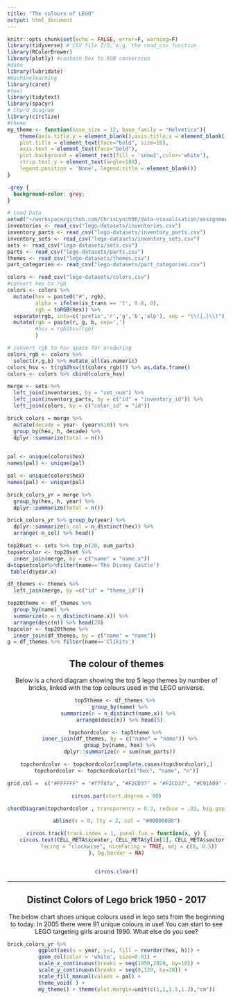 ```yaml
---
title: "The colours of LEGO"
output: html_document
---
```


```r
knitr::opts_chunk$set(echo = FALSE, error=F, warning=F)
library(tidyverse) # CSV file I/O, e.g. the read_csv function
library(RColorBrewer)
library(plotly) #contain hex to RGB conversion
#date
library(lubridate)
#machinelearning
library(caret)
#text
library(tidytext)
library(spacyr)
# Chord diagram
library(circlize)
#theme
my_theme <- function(base_size = 12, base_family = "Helvetica"){
    theme(axis.title.y = element_blank(),axis.title.x = element_blank(),
    plot.title = element_text(face="bold", size=16),
    axis.text = element_text(face="bold"),
    plot.background = element_rect(fill = 'snow2',color='white'),
    strip.text.y = element_text(angle=180),
    legend.position = 'None', legend.title = element_blank())
}

```

```css
.grey {
  background-color: grey;
}
```

```r
# Load Data
setwd("~/workspace/github.com/ChrisLynch96/data-visualisation/assignments/assign-3")
inventories <- read_csv("lego-datasets/inventories.csv")
inventory_parts <- read_csv("lego-datasets/inventory_parts.csv")
inventory_sets <- read_csv("lego-datasets/inventory_sets.csv")
sets <- read_csv("lego-datasets/sets.csv")
parts <- read_csv("lego-datasets/parts.csv")
themes <- read_csv("lego-datasets/themes.csv")
part_categories <- read_csv("lego-datasets/part_categories.csv")
```

```r
colors <- read_csv("lego-datasets/colors.csv")
#convert hex to rgb
colors <- colors %>% 
  mutate(hex = paste0("#", rgb),
         alpha = ifelse(is_trans == 't', 0.8, 0),
         rgb = toRGB(hex)) %>%
  separate(rgb, into=c('prefix','r','g','b','alp'), sep = "\\(|,|\\)") %>%
  mutate(rgb = paste(r, g, b, sep=',')
         #hsv = rgb2hsv(rgb)
         )
```

```r
# convert rgb to hsv space for oredering 
colors_rgb <- colors %>%
  select(r,g,b) %>% mutate_all(as.numeric)
colors_hsv <- t(rgb2hsv(t(colors_rgb))) %>% as.data.frame()
colors <- colors %>% cbind(colors_hsv)
```

```r
merge <- sets %>% 
  left_join(inventories, by = "set_num") %>%
  left_join(inventory_parts, by = c("id" = "inventory_id")) %>%
  left_join(colors, by = c("color_id" = "id")) 
```

```r
brick_colors = merge %>%
  mutate(decade = year- (year%%10)) %>%
  group_by(hex, h, decade) %>%
  dplyr::summarize(total = n())
  
```
```r
pal <- unique(colors$hex)
names(pal) <- unique(pal) 
```


```r
pal <- unique(colors$hex)
names(pal) <- unique(pal) 

brick_colors_yr = merge %>%
  group_by(hex, h, year) %>%
  dplyr::summarize(total = n())

```



```r
brick_colors_yr %>% group_by(year) %>%
  dplyr::summarize(n_col = n_distinct(hex)) %>%
  arrange(-n_col) %>% head()
```

```r
top20set <- sets %>% top_n(20, num_parts)
topsetcolor <- top20set %>% 
  inner_join(merge, by = c("name" = "name.x"))
d=topsetcolor%>%filter(name=='The Disney Castle') 
 table(d$year.x)
```

```r
df_themes <- themes %>% 
  left_join(merge, by =c("id" = "theme_id"))
```

```r
top20theme <- df_themes %>% 
  group_by(name) %>%
  summarize(n = n_distinct(name.x)) %>% 
  arrange(desc(n)) %>% head(20)
topcolor <- top20theme %>% 
  inner_join(df_themes, by = c("name" = "name"))
g = df_themes %>% filter(name=='Clikits')
```

<center>

## The colour of themes

Below is a chord diagram showing the top 5 lego themes by number of bricks, linked with the top colours used in the LEGO universe.

``` r

top5theme <- df_themes %>% 
  group_by(name) %>%
  summarize(n = n_distinct(name.x)) %>% 
  arrange(desc(n)) %>% head(5)

topchordcolor <- top5theme %>% 
  inner_join(df_themes, by = c("name" = "name")) %>%
  group_by(name, hex) %>%
  dplyr::summarize(n = sum(num_parts))

topchordcolor <- topchordcolor[complete.cases(topchordcolor),]
topchordcolor <- topchordcolor[c("hex", "name", "n")]

grid.col =  c("#FFFFFF" = "#f7f8fa", "#F2CD37" = "#F2CD37", "#C91A09" = "#C91A09", "#A0A5A9" = "#A0A5A9", "#6C6E68" = "#6C6E68", "#582A12" = "#582A12", "#237841" = "#237841", "#05131D" = "#05131D", "#0055BF" = "#0055BF", "City" = "#DDDDDDDD", "Creator" = "#AAAAAAAA", "Friends" = "#DDDDDDDD", "Supplemental" = "#AAAAAAAA", "Technic" = "#DDDDDDDD")

circos.par(start.degree = 90)

chordDiagram(topchordcolor , transparency = 0.3, reduce = .01, big.gap = 20, grid.col = grid.col, annotationTrack = "grid", preAllocateTracks = list(track.height = max(strwidth(unlist(dimnames(topchordcolor))))))

abline(v = 0, lty = 2, col = "#00000080")

circos.track(track.index = 1, panel.fun = function(x, y) {
    circos.text(CELL_META$xcenter, CELL_META$ylim[1], CELL_META$sector.index, 
        facing = "clockwise", niceFacing = TRUE, adj = c(0, 0.5))
}, bg.border = NA)


circos.clear()
```


***


## Distinct Colors of Lego brick 1950 - 2017

The below chart shoes unique colours used in lego sets from the beginning to today. In 2005 there were 91 unique colours in use!
You can start to see LEGO targeting girls around 1990. What else do you see?

</center>

``` r
brick_colors_yr %>%
          ggplot(aes(x = year, y=1, fill = reorder(hex, h))) + 
          geom_col(color = 'white', size=0.01) + 
          scale_x_continuous(breaks = seq(1950,2020, by=10)) + 
          scale_y_continuous(breaks = seq(0,120, by=20)) + 
          scale_fill_manual(values = pal) +
          theme_void( ) +
          my_theme() + theme(plot.margin=unit(c(1,1,1.5,1.2),"cm"))
```

</center>